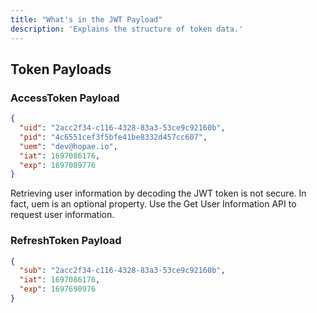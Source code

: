 ```yaml
---
title: "What's in the JWT Payload"
description: 'Explains the structure of token data.'
---
```


## Token Payloads

### AccessToken Payload

```json
{
  "uid": "2acc2f34-c116-4328-83a3-53ce9c92160b",
  "pid": "4c6551cef3f5bfe41be8332d457cc607",
  "uem": "dev@hopae.io",
  "iat": 1697086176,
  "exp": 1697089776
}
```

<Warning>
  Retrieving user information by decoding the JWT token is not secure. In fact,
  uem is an optional property. Use the Get User Information API to request user
  information.
</Warning>

### RefreshToken Payload

```json
{
  "sub": "2acc2f34-c116-4328-83a3-53ce9c92160b",
  "iat": 1697086176,
  "exp": 1697690976
}
```
